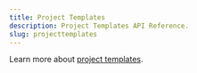 ```yaml
---
title: Project Templates
description: Project Templates API Reference.
slug: projecttemplates
---
```


Learn more about [project templates](https://support.awork.com/en/articles/5419200-project-templates).